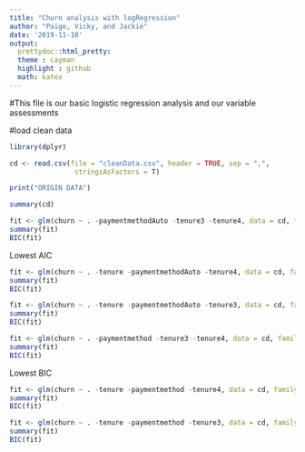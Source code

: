 ```yaml
---
title: "Churn analysis with logRegression"
author: "Paige, Vicky, and Jackie"
date: '2019-11-10'
output: 
  prettydoc::html_pretty:
  theme : cayman
  highlight : github
  math: katex
---
```


#This file is our basic logistic regression analysis and our variable assessments


#load clean data
```r
library(dplyr)

cd <- read.csv(file = "cleanData.csv", header = TRUE, sep = ",", 
                stringsAsFactors = T)

print("ORIGIN DATA")

summary(cd)
```

```r
fit <- glm(churn ~ . -paymentmethodAuto -tenure3 -tenure4, data = cd, family = "binomial")
summary(fit)
BIC(fit)
```
Lowest AIC

```r
fit <- glm(churn ~ . -tenure -paymentmethodAuto -tenure4, data = cd, family = "binomial")
summary(fit)
BIC(fit)
```

```r
fit <- glm(churn ~ . -tenure -paymentmethodAuto -tenure3, data = cd, family = "binomial")
summary(fit)
BIC(fit)
```

```r
fit <- glm(churn ~ . -paymentmethod -tenure3 -tenure4, data = cd, family = "binomial")
summary(fit)
BIC(fit)
```
Lowest BIC 

```r
fit <- glm(churn ~ . -tenure -paymentmethod -tenure4, data = cd, family = "binomial")
summary(fit)
BIC(fit)
```

```r
fit <- glm(churn ~ . -tenure -paymentmethod -tenure3, data = cd, family = "binomial")
summary(fit)
BIC(fit)
```

